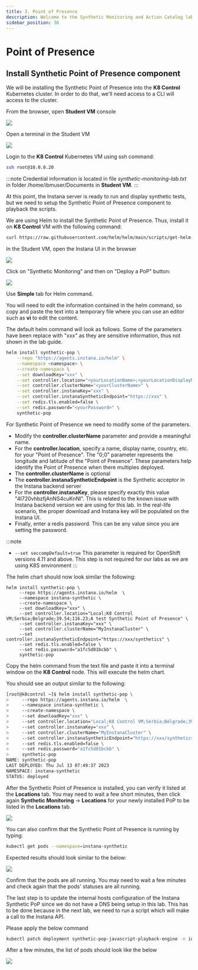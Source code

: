 ```yaml
---
title: 3. Point of Presence
description: Welcome to the Synthetic Monitoring and Action Catalog lab
sidebar_position: 30
---
```

# Point of Presence

## Install Synthetic Point of Presence component

We will be installing the Synthetic Point of Presence into the **K8 Control** Kubernetes cluster. In order to do that, we'll need access to a CLI will access to the cluster.

From the browser, open **Student VM** console

![](images/student-vm-new.png)

Open a terminal in the Student VM

![](images/student-terminal-new.png)

Login to the **K8 Control** Kubernetes VM using ssh command:

```bash
ssh root@10.0.0.20
```
:::note
Credential information is located in file *synthetic-monitoring-lab.txt* in folder /home/ibmuser/Documents in **Student VM**.
:::


At this point, the Instana server is ready to run and display synthetic tests, but we need to setup the Synthetic Point of Presence component to playback the scripts.

We are using Helm to install the Synthetic Point of Presence. Thus, install it on **K8 Control** VM with the following command:
```bash
curl https://raw.githubusercontent.com/helm/helm/main/scripts/get-helm-3 | bash
```

In the Student VM, open the Instana UI in the browser

![](images/instana-ui-new.png)

Click on "Synthetic Monitoring" and then on "Deploy a PoP" button:

![](images/DeployAPoP-new.png)

Use **Simple** tab for Helm command. 

You will need to edit the information contained in the helm command, so copy and paste the text into a temporary file where you can use an editor such as **vi** to edit the content.

The default helm command will look as follows. Some of the parameters have been replace with "xxx" as they are sensitive information, thus not shown in the lab guide.
```sh
helm install synthetic-pop \
	--repo "https://agents.instana.io/helm" \
	--namespace <namespace> \
	--create-namespace \
	--set downloadKey="xxx" \
	--set controller.location="<yourLocationName>;<yourLocationDisplayName>;<yourLocationCountry>;<yourLocationCity>;0;0;<yourLocationDescription>" \
	--set controller.clusterName="<yourClusterName>" \
	--set controller.instanaKey="xxx" \
	--set controller.instanaSyntheticEndpoint="https://xxx" \
	--set redis.tls.enabled=false \
	--set redis.password="<yourPassword>" \
	synthetic-pop
  ```

For Synthetic Point of Presence we need to modify some of the parameters.  


- Modify the **controller.clusterName** parameter and provide a meaningful name.
- For the **controller.location**, specify a name, display name, country, etc. for your "Point of Presence".   The "0;0" parameter represents the longitude and latitude of the "Point of Presence".  These parameters help identify the Point of Presence when  there multiples deployed.
- The **controller.clusterName** is optional
- The **controller.instanaSyntheticEndpoint** is the Synthetic acceptor in the Instana backend server
- For the	**controller.instanaKey**, please specify exactly this value "4I720vhbzfjAnNS4cuKnNl". This is related to the known issue with Instana backend version we are using for this lab. In the real-life scenario, the proper download and Instana key will be populated on the Instana UI.
- Finally, enter a redis password.  This can be any value since you are setting the password.

:::note
- `--set seccompDefault=true` This parameter is required for OpenShift versions 4.11 and above. This step is not required for our labs as we are using K8S environment
:::

The helm chart should now look similar the following:

```text
helm install synthetic-pop \
     --repo https://agents.instana.io/helm  \
     --namespace instana-synthetic \
     --create-namespace \
     --set downloadKey="xxx" \
     --set controller.location="Local;K8 Control VM;Serbia;Belgrade;39.54;116.23;A test Synthetic Point of Presence" \
     --set controller.instanaKey="xxx" \
     --set controller.clusterName="MyInstanaCluster" \
     --set controller.instanaSyntheticEndpoint="https://xxx/synthetics" \
     --set redis.tls.enabled=false \
     --set redis.password="a1fc5d01bcbb" \
     synthetic-pop
```

Copy the helm command from the text file and paste it into a terminal window on the **K8 Control** node. This will execute the helm chart.

You should see an output similar to the following:

```sh
[root@k8control ~]$ helm install synthetic-pop \
>     --repo https://agents.instana.io/helm  \
>     --namespace instana-synthetic \
>     --create-namespace \
>     --set downloadKey="xxx" \
>     --set controller.location="Local;K8 Control VM;Serbia;Belgrade;39.54;116.23;A test Synthetic Point of Presence" \
>     --set controller.instanaKey="xxx" \
>     --set controller.clusterName="MyInstanaCluster" \
>     --set controller.instanaSyntheticEndpoint="https://xxx/synthetics" \
>     --set redis.tls.enabled=false \
>     --set redis.password="a1fc5d01bcbb" \
>     synthetic-pop
NAME: synthetic-pop
LAST DEPLOYED: Thu Jul 13 07:49:37 2023
NAMESPACE: instana-synthetic
STATUS: deployed
```

After the Synthetic Point of Presence is installed, you can verify it listed at the **Locations** tab. You may need to wait a few short minutes, then click again **Synthetic Monitoring** -> **Locations** for your newly installed PoP to be listed in the **Locations** tab.

![](images/PointOfPresence_Location-new.png)

You can also confirm that the Synthetic Point of Presence is running by typing:
```sh
kubectl get pods --namespace=instana-synthetic
```

Expected results should look similar to the below:

![](images/pop-syn-pods.png)

Confirm that the pods are all running. You may need to wait a few minutes and check again that the pods' statuses are all running.

The last step is to update the internal hosts configuration of the Instana Synthetic PoP since we do not have a DNS being setup in this lab. This has to be done because in the next lab, we need to run a script which will make a call to the Instana API.

Please apply the below command

```sh
kubectl patch deployment synthetic-pop-javascript-playback-engine -n instana-synthetic --patch '{"spec": {"template": {"spec": {"hostAliases": [{"hostnames": ["student-labs.instana.training"],"ip": "10.0.0.10"}]}}}}'
```

After a few minutes, the list of pods should look like the below

![](images/pop-syn-pods.png)

